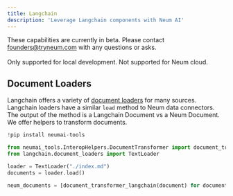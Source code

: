 ```yaml
---
title: Langchain
description: 'Leverage Langchain components with Neum AI'
---
```


<Warning>These capabilities are currently in beta. Please contact [founders@tryneum.com](mailto:founders@tryneum.com) with any questions or asks. <br/><br/> Only supported for local development. Not supported for Neum cloud.</Warning>

## Document Loaders

Langchain offers a variety of [document loaders](https://python.langchain.com/docs/modules/data_connection/document_loaders) for many sources. Langchain loaders have a similar `load` method to Neum data connectors. The output of the method is a Langchain Document vs a Neum Document. We offer helpers to transform documents.

```python
!pip install neumai-tools

from neumai_tools.InteropHelpers.DocumentTransformer import document_transformer_langchain
from langchain.document_loaders import TextLoader

loader = TextLoader("./index.md")
documents = loader.load()

neum_documents = [document_transformer_langchain(document) for documents in documents]

```